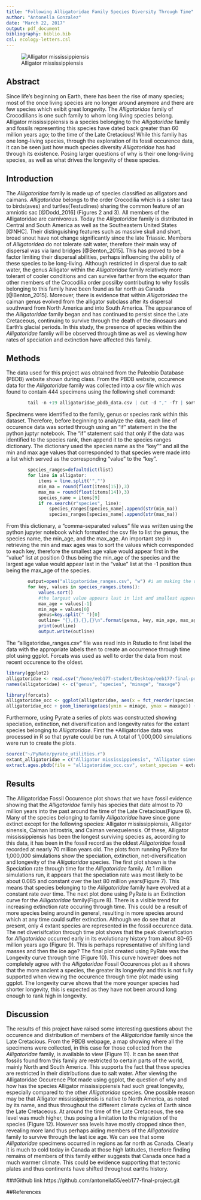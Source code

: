 ```yaml
---
title: "Following Alligatoridae Family Species Diversity Through Time"
author: "Antonella Gonzalez"
date: "March 22, 2017"
output: pdf_document
bibliography: biblio.bib     
csl: ecology-letters.csl
---
```

![Alligator mississippiensis](Figures/alligapic.png)

## Abstract

Since life's beginning on Earth, there has been the rise of many species; most of the once living species are no longer around anymore and there are few species which exibit great longevity. The *Alligatoridae* family of Crocodilians is one such family to whom long living species belong. Alligator mississippiensis is a species belonging to the *Alligatoridae* family and fossils representing this species have dated back greater than 60 million years ago; to the time of the Late Cretacious! While this famliy has one long-living species, through the exploration of its fossil occurence data, it can be seen just how much species diversity *Alligatoridae* has had through its existence. Posing larger questions of why is their one long-living species, as well as what drives the longevity of these species.

## Introduction

The *Alligatoridae* family is made up of species classified as alligators and caimans. *Alligatoridae* belongs to the order Crocodilia which is a sister taxa to birds(aves) and turtles(Testudines) sharing the common feature of an amniotic sac [@Dodd_2016] (Figures 2 and 3). All members of the Alligatoridae are carnivorous. Today the *Alligatoridae* family is distributed in Central and South America as well as the Southeastern United States [@NHC]. Their distinguishing features such as massive skull and short, broad snout have not change significantly since the late Triassic. Members of *Alligatoridea* do not tolerate salt water, therefore their main way of dispersal was via land bridges [@Benton_2015]. This has proved to be a factor limiting their dispersal abilities, perhaps influencing the ability of these species to be long-living. Although restricted in disperal due to salt water, the genus Alligator within the *Alligatoridae* family relatively more tolerant of cooler conditions and can survive farther from the equator than other members of the Crocodilia order possilby contributing to why fossils belonging to this family have been found as far north as Canada [@Benton_2015]. Moreover, there is evidence that within *Alligatoridea* the caiman genus evolved from the alligator subclass after its dispersal southward from North America and into South America. The appearance of the *Alligatoridae* family began and has continued to persist since the Late Cretaceous, continuing to survive through the death of the dinosaurs and Earth's glacial periods. In this study, the presence of species within the *Alligatoridae* famliy will be observed through time as well as viewing how rates of speciation and extinction have affected this family.
\clearpage

\begin{figure}[t]
\label{2}
\includegraphics[width=10cm, height=10cm,keepaspectratio]{Figures/alligatoridea-phylo2.png}
\centering
\caption{Phylogeny of Alligatoridae sister taxa}
\end{figure}
\begin{figure}[t]
\label{Phylogeny2}
\includegraphics[width=10cm, height=10cm,keepaspectratio]{Figures/figure2.png}
\centering
\caption{Phylogeny of Crocodilia sister taxa}
\end{figure}
\begin{figure}[t]
\label{fossil}
\includegraphics[width=5cm, height=5cm,keepaspectratio]{Figures/fossil.png}
\centering
\caption{Fossil belonging to Alligatoridae family}
\end{figure}
\clearpage

## Methods

The data used for this project was obtained from the Paleobio Database (PBDB) website shown during class. From the PBDB website, occurence data for the *Alligatoridae* family was collected into a csv file which was found to contain 444 specimens using the following shell command:
```r
		tail -n +19 alligatoridae_pbdb_data.csv | cut -d "," -f7 | sort | wc -l
```
  Specimens were identified to the family, genus or species rank within this dataset. Therefore, before beginning to analyze the data, each line of occurence data was sorted through using an "if" statement in the the python juptyr notebook. The "if" statement said that only if the data was identified to the species rank, then append it to the species ranges dictionary. The dictionary used the species name as the "key"" and all the min and max age values that corresponded to that species were made into a list which served as the corresponding "value" to the "key".
```r
		species_ranges=defaultdict(list)
		for line in alligator:
			items = line.split('","')
			min_ma = round(float(items[15]),3)
			max_ma = round(float(items[14]),3)
			species_name = items[9]
			if re.search(r"species", line):
				species_ranges[species_name].append(str(min_ma))
				species_ranges[species_name].append(str(max_ma))
```				
  From this dictionary, a "comma-separated values" file was written using the python jupyter notebook which formatted the csv file to list the genus, the species name, the min_age, and the max_age. An important step in retrieving the min and max ages was to sort the values which corresponded to each key, therefore the smallest age value would appear first in the "value" list at position 0 thus being the min_age of the species and the largest age value would appear last in the "value" list at the -1 position thus being the max_age of the species.

```r
		output=open("alligatoridae_ranges.csv", "w") #i am making the output file
		for key, values in species_ranges.items():
			values.sort()
			#the largest value appears last in list and smallest appears first in list
			max_age = values[-1]
			min_age = values[0]
			genus=key.split(" ")[0] 
			outline= "{},{},{},{}\n".format(genus, key, min_age, max_age)
			print(outline)
			output.write(outline)
```
\begin{figure}
\label{4}
\includegraphics[width=10cm, height=10cm,keepaspectratio]{Figures/alligdata.png}
\centering
\caption{Alligatoridae Ranges file}
\end{figure}


  The "alligatoridae_ranges.csv" file was read into in Rstudio to first label the data with the appropriate labels then to create an occurrence through time plot using ggplot. Forcats was used as well to order the data from most recent occurence to the oldest.
```r
library(ggplot2)
alligatoridae <- read.csv("/home/eeb177-student/Desktop/eeb177-final-project/alligatoridae_ranges.csv", header = F, as.is = T)
names(alligatoridae) <- c("genus", "species", "minage", "maxage")

library(forcats)
alligatoridae_occ <- ggplot(alligatoridae, aes(x = fct_reorder(species, minage, .desc = T), maxage, color=genus)) 
alligatoridae_occ + geom_linerange(aes(ymin = minage, ymax = maxage)) + coord_flip() + theme(axis.text.y = element_text(size=3)) + scale_y_continuous(limits=c(0, 70), expand=c(0,0), breaks=c(0, 10, 20, 30, 40, 70)) + labs(title = "Alligatoridae Fossil Occurrences", x = "Species", y = "Ma ago") + theme(plot.title = element_text(hjust = 0.5, size=20, face = "bold"), axis.title =element_text(size=20), axis.text.y = element_text(size=4), axis.text.x = element_text(size=10), axis.ticks.y=element_blank())
```
  Furthermore, using Pyrate a series of plots was constructed showing speciation, extinction, net diversification and longevity rates for the extant species belonging to *Alligatoridae*. First the *Alligatoridae data was processed in R so that pyrate could be run. A total of 1,000,000 simulations were run to create the plots.
  
```r
source("~/PyRate/pyrate_utilities.r")
extant_alligatoridae = c("Alligator mississippiensis", "Alligator sinensis", "Caiman latirostris", "Caiman venezuelensis")
extract.ages.pbdb(file = "alligatoridae_occ.csv", extant_species = extant_alligatoridae)
```
\clearpage

## Results

  The Alligatoridae Fossil Occurence plot shows that we have fossil evidence showing that the *Alligatoridae* family has species that date almost to 70 million years into the past around the time of the Late Cretacious(Figure 6). Many of the species belonging to family *Alligatoridae* have since gone extinct except for the following species: Alligator mississippiensis, Alligator sinensis, Caiman latirostris, and Caiman venezuelensis. Of these, Alligator mississippiensis has been the longest surviving species as, according to this data, it has been in the fossil record as the oldest *Alligatoridae* fossil recorded at nearly 70 million years old. 
  The plots from running PyRate for 1,000,000 simulations show the speciation, extinction, net-diversification and longevity of the *Alligatoridae* species. The first plot shown is the Speciation rate through time for the *Alligatoridae* family. At 1 million simulations run, it appears that the speciation rate was most likely to be about 0.085 and constant over the last 80 million years(Figure 7). This means that species belonging to the *Alligatoridae* family have evolved at a constant rate over time.
  The next plot done using PyRate is an Extinction curve for the *Alligatoridae* family(Figure 8). There is a visible trend for increasing extinction rate occuring through time. This could be a result of more species being around in general, resulting in more species around which at any time could suffer extinction. Although we do see that at present, only 4 extant species are represented in the fossil occurence data.
  The net diverisifcation through time plot shows that the peak diverisfication for *Alligatoridae* occurred early in its evolutionary history from about 80-65 million years ago (Figure 9). This is perhaps representative of shifting land masses and then the ice age?
  The final plot created using PyRate was the Longevity curve through time (Figure 10). This curve however does not completely agree with the *Alligatoridae* Fossil Occurences plot as it shows that the more ancient a species, the greater its longevity and this is not fully supported when viewing the occurence through time plot made using ggplot. The longevity curve shows that the more younger species had shorter longevity, this is expected as they have not been around long enough to rank high in longevity.
\clearpage

\begin{figure}
\label{4}
\includegraphics[width=20cm, height=20cm,keepaspectratio]{Figures/Alligatoridae-Occurence.png}
\centering
\caption{Alligatoridae Occurence Plot}
\end{figure}


\begin{figure}
\label{4}
\includegraphics[width=10cm, height=10cm,keepaspectratio]{Figures/Speciation.png}
\centering
\caption{Speciation}
\end{figure}

\begin{figure}
\label{4}
\includegraphics[width=10cm, height=10cm,keepaspectratio]{Figures/Extinction.png}
\centering
\caption{Extinction}
\end{figure}

\begin{figure}
\label{4}
\includegraphics[width=10cm, height=10cm,keepaspectratio]{Figures/Net-Diversification.png}
\centering
\caption{Net Diversification}
\end{figure}

\begin{figure}
\label{4}
\includegraphics[width=10cm, height=10cm,keepaspectratio]{Figures/Longevity}
\centering
\caption{Longevity}
\end{figure}

\clearpage

## Discussion

The results of this project have raised some interesting questions about the occurence and distribution of members of the *Alligatoridae* family since the Late Cretacious. From the PBDB webpage, a map showing where all the specimens were collected, in this case for those collected from the *Alligatoridae* family, is available to view (Figure 11). It can be seen that fossils found from this family are restricted to certain parts of the world, mainly North and South America. This supports the fact that these species are restricted in their distributions due to salt water. After viewing the Alligatoridae Occurence Plot made using ggplot, the question of why and how has the species Alligator mississippiensis had such great longevity, especially compared to the other *Alligatoridae* species. One possible reason may be that Alligator mississippiensis is native to North America, as noted by its name, and thus throughout the different climate cycles of Earth since the Late Cretaceous. At around the time of the Late Cretaceous, the sea level was much higher, thus posing a limitation to the migration of the species (Figure 12). However sea levels have mostly dropped since then, revealing more land thus perhaps aiding members of the *Alligatoridae* family to survive through the last ice age. 
 We can see that some *Alligatoridae* specimens occurred in regions as far north as Canada. Clearly it is much to cold today in Canada at those high latitudes, therefore finding remains of members of this family either suggests that Canada once had a much warmer climate. This could be evidence supporting that tectonic plates and thus continents have shifted throughout earths history.

\begin{figure}
\label{4}
\includegraphics[width=15cm, height=15cm,keepaspectratio]{Figures/worldoccurence.png}
\centering
\caption{PBDB World Occurence of Alligatoridae}
\end{figure}

\begin{figure}
\label{4}
\includegraphics[width=10cm, height=10cm,keepaspectratio]{Figures/cretaciousmap.png}
\centering
\caption{Cretacious Period World Map}
\end{figure}

###Github link https://github.com/antonella55/eeb177-final-project.git

\clearpage

##References



